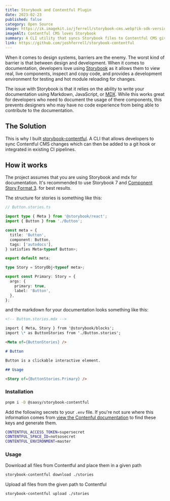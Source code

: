 ```yaml
---
title: Storybook and Contentful Plugin
date: 2023-02-23
published: false
category: Open Source
image: https://ik.imagekit.io/jferrell/storybook-cms.webp?ik-sdk-version=javascript-1.4.3&updatedAt=1677393939167
imageAlt: Contentful CMS loves Storybook
summary: A CLI utility that syncs Storybook files to Contentful CMS giving designers the ability to directly contribute to Storybook documentation.
link: https://github.com/joshferrell/storybook-contentful
---
```


When it comes to design systems, barriers are the enemy. The worst kind of barrier is that between design and development. When it comes to documentation, developers love using [Storybook](storybook.js.org/) as it allows them to view real, live components, inspect and copy code, and provides a development environment for testing and hot module reloading for changes.

The issue with Storybook is that it relies on the ability to write your documentation using Markdown, JavaScript, or [MDX](https://mdxjs.com/). While this works great for developers who need to document the usage of there components, this prevents designers who may have no code experience from being able to contribute to the documentation.

## The Solution

This is why I built [storybook-contentful](https://github.com/joshferrell/storybook-contentful). A CLI that allows developers to sync Contentful CMS changes which can then be added to a git hook or integrated in existing CI pipelines.

## How it works

The project assumes that you are using Storybook and mdx for documentation. It's recommended to use Storybook 7 and [Component Story Format 3](https://storybook.js.org/blog/storybook-csf3-is-here/). for best results.

The structure for stories is something like this:

```ts
// Button.stories.ts

import type { Meta } from '@storybook/react';
import { Button } from './Button';

const meta = {
  title: 'Button',
  component: Button,
  tags: ['autodocs'],
} satisfies Meta<typeof Button>;

export default meta;

type Story = StoryObj<typeof meta>;

export const Primary: Story = {
  args: {
    primary: true,
    label: 'Button',
  },
};
```

and the markdown for your documentation looks something like this:

```md
<!-- Button.stories.mdx -->

import { Meta, Story } from '@storybook/blocks';
import \* as ButtonStories from './Button.stories';

<Meta of={ButtonStories} />

# Button

Button is a clickable interactive element.

## Usage

<Story of={ButtonStories.Primary} />
```

### Installation

```bash
pnpm i -D @saasy/storybook-contentful
```

Add the following secrets to your `.env` file. If you're not sure where this information comes from [view the Contenful documentation](https://www.contentful.com/developers/docs/references/authentication/#api-keys-in-the-contentful-web-app) to find these keys and generate them.

```bash
CONTENTFUL_ACCESS_TOKEN=supersecret
CONTENTFUL_SPACE_ID=notsosecret
CONTENTFUL_ENVIRONMENT=master
```

### Usage

Download all files from Contentful and place them in a given path

```bash
storybook-contentful download ./stories
```

Upload all files from the given path to Contentful

```bash
storybook-contentful upload ./stories
```
